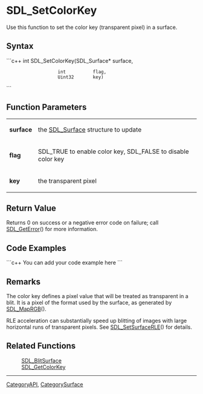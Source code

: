 
= SDL_SetColorKey =
Use this function to set the color key (transparent pixel) in a surface.


== Syntax ==
```c++
int SDL_SetColorKey(SDL_Surface* surface,
                    int          flag,
                    Uint32       key)
```

== Function Parameters ==
{|
|'''surface'''
|the [[SDL_Surface]] structure to update
|-
|'''flag'''
|SDL_TRUE to enable color key, SDL_FALSE to disable color key
|-
|'''key'''
|the transparent pixel
|}

== Return Value ==
Returns 0 on success or a negative error code on failure; call [[SDL_GetError]]() for more information.

== Code Examples ==
```c++
You can add your code example here
```

== Remarks ==
The color key defines a pixel value that will be treated as transparent in a blit.  It is a pixel of the format used by the surface, as generated by [[SDL_MapRGB]]().


RLE acceleration can substantially speed up blitting of images with large horizontal runs of transparent pixels.  See [[SDL_SetSurfaceRLE]]() for details.


== Related Functions ==
:[[SDL_BlitSurface]] 
:[[SDL_GetColorKey]]

----
[[CategoryAPI]], [[CategorySurface]]
